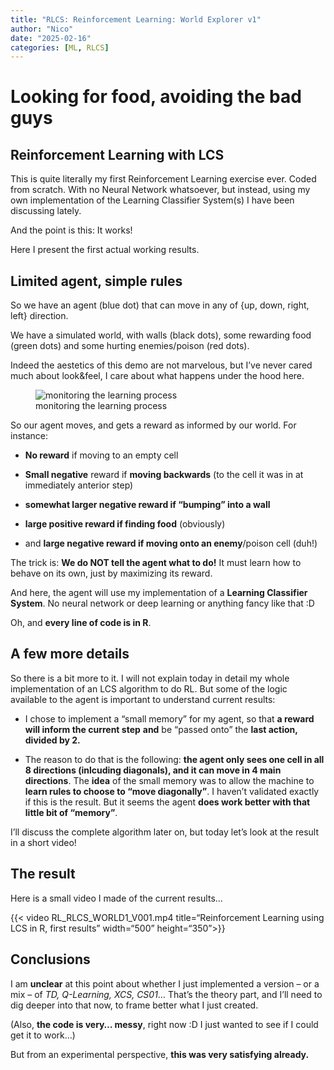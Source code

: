 ```yaml
---
title: "RLCS: Reinforcement Learning: World Explorer v1"
author: "Nico"
date: "2025-02-16"
categories: [ML, RLCS]
---
```


# Looking for food, avoiding the bad guys

## Reinforcement Learning with LCS

This is quite literally my first Reinforcement Learning exercise ever. Coded from scratch. With no Neural Network whatsoever, but instead, using my own implementation of the Learning Classifier System(s) I have been discussing lately.

And the point is this: It works!

Here I present the first actual working results.

## Limited agent, simple rules

So we have an agent (blue dot) that can move in any of {up, down, right, left} direction.

We have a simulated world, with walls (black dots), some rewarding food (green dots) and some hurting enemies/poison (red dots).

Indeed the aestetics of this demo are not marvelous, but I've never cared much about look&feel, I care about what happens under the hood here.

![monitoring the learning process](the_screen.jpg)

So our agent moves, and gets a reward as informed by our world. For instance:

-   **No reward** if moving to an empty cell

-   **Small negative** reward if **moving backwards** (to the cell it was in at immediately anterior step)

-   **somewhat larger negative reward if "bumping" into a wall**

-   **large positive reward if finding food** (obviously)

-   and **large negative reward if moving onto an enemy**/poison cell (duh!)

The trick is: **We do NOT tell the agent what to do!** It must learn how to behave on its own, just by maximizing its reward.

And here, the agent will use my implementation of a **Learning Classifier System**. No neural network or deep learning or anything fancy like that :D

Oh, and **every line of code is in R**.

## A few more details

So there is a bit more to it. I will not explain today in detail my whole implementation of an LCS algorithm to do RL. But some of the logic available to the agent is important to understand current results:

-   I chose to implement a "small memory" for my agent, so that **a reward will inform the current step** **and** be "passed onto" the **last action, divided by 2.**

-   The reason to do that is the following: **the agent only sees one cell in all 8 directions (inlcuding diagonals), and it can move in 4 main directions**. The **idea** of the small memory was to allow the machine to **learn rules to choose to "move diagonally"**. I haven't validated exactly if this is the result. But it seems the agent **does work better with that little bit of "memory"**.

I'll discuss the complete algorithm later on, but today let's look at the result in a short video!

## The result

Here is a small video I made of the current results...

{{< video RL_RLCS_WORLD1_V001.mp4 title="Reinforcement Learning using LCS in R, first results" width="500" height="350">}}

## Conclusions

I am **unclear** at this point about whether I just implemented a version – or a mix – of *TD, Q-Learning, XCS, CS01*... That's the theory part, and I'll need to dig deeper into that now, to frame better what I just created.

(Also, **the code is very... messy**, right now :D I just wanted to see if I could get it to work...)

But from an experimental perspective, **this was very satisfying already.**
